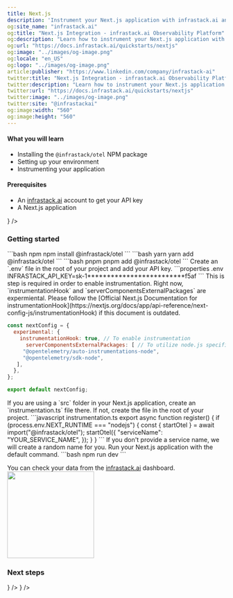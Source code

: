 ```yaml
---
title: Next.js
description: 'Instrument your Next.js application with infrastack.ai and OpenTelemetry'
og:site_name: "infrastack.ai"
og:title: "Next.js Integration - infrastack.ai Observability Platform"
og:description: "Learn how to instrument your Next.js application with infrastack.ai for comprehensive observability and performance insights."
og:url: "https://docs.infrastack.ai/quickstarts/nextjs"
og:image: "../images/og-image.png"
og:locale: "en_US"
og:logo: "../images/og-image.png"
article:publisher: "https://www.linkedin.com/company/infrastack-ai"
twitter:title: "Next.js Integration - infrastack.ai Observability Platform"
twitter:description: "Learn how to instrument your Next.js application with infrastack.ai for comprehensive observability and performance insights."
twitter:url: "https://docs.infrastack.ai/quickstarts/nextjs"
twitter:image: "../images/og-image.png"
twitter:site: "@infrastackai"
og:image:width: "560"
og:image:height: "560"
---
```



#### What you will learn
- Installing the `@infrastack/otel` NPM package
- Setting up your environment
- Instrumenting your application

#### Prerequisites
- An [infrastack.ai](https://app.infrastack.ai) account to get your API key
- A Next.js application

<CardGroup cols={1}>
  <Card title="Follow the example project on GitHub" href="https://github.com/infrastackai/infrastack/tree/main/examples/nextjs"
  icon={<GithubIcon />}
  />
</CardGroup>

### Getting started

<Steps>

  <Step title="Install the NPM package">
  <CodeGroup>
  ```bash npm
  npm install @infrastack/otel
  ```
  ```bash yarn
  yarn add @infrastack/otel
  ```
  ```bash pnpm
  pnpm add @infrastack/otel
  ```
  </CodeGroup>
  </Step>

 
  <Step title="Prepare your environment">
  Create an `.env` file in the root of your project and add your API key.
  ```properties .env
  INFRASTACK_API_KEY=sk-1*************************f5af
  ```
  </Step>
  
  <Step title="Configure your Next.js application">
  This is step is required in order to enable instrumentation. Right now, `instrumentationHook` and `serverComponentsExternalPackages` are expermiental. Please follow the [Official Next.js Documentation for instrumentationHook](https://nextjs.org/docs/app/api-reference/next-config-js/instrumentationHook) if this document is outdated.

```javascript next.config.mjs
const nextConfig = {
  experimental: {
    instrumentationHook: true, // To enable instrumentation
      serverComponentsExternalPackages: [ // To utilize node.js specific features in a next.js environment
     "@opentelemetry/auto-instrumentations-node",
     "@opentelemetry/sdk-node",
   ],
  },
};

export default nextConfig;
```
  </Step> 

  <Step title="Create instrumentation.ts">
    <Info>If you are using a `src` folder in your Next.js application, create an `instrumentation.ts` file there. If not, create the file in the root of your project.</Info>
      ```javascript instrumentation.ts
      export async function register() {
        if (process.env.NEXT_RUNTIME === "nodejs") {
          const { startOtel } = await import("@infrastack/otel");
    startOtel({
            "serviceName": "YOUR_SERVICE_NAME",
          });
        }
      }
      ```
      <Info>If you don't provide a service name, we will create a random name for you.</Info>

  </Step>

  <Step title="Run your application">
    Run your Next.js application with the default command.
    ```bash
    npm run dev
    ```

  <Tip>You can check your data from the [infrastack.ai](https://app.infrastack.ai) dashboard.</Tip>
  <img height="200" src="/images/dashboard.png" />

  </Step>

</Steps>

### Next steps
<CardGroup cols={2}>
  <Card title="Javascript SDK Reference" href="/integrations/javascript" 
  icon={<JsIcon />}
  />
  <Card title="Explore the Next.js example project" href="https://github.com/infrastackai/infrastack/tree/main/examples/nextjs"
  icon={<GithubIcon />}
  />
</CardGroup>


